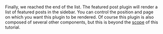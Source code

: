 Finally, we reached the end of the list. The featured post plugin will render a list
of featured posts in the sidebar.
You can control the position and page on which you want this plugin to be rendered.
Of course this plugin is also composed of several other components, but this is beyond the [scope](https://bit.dev/teambit/blog) of this tutorial.
